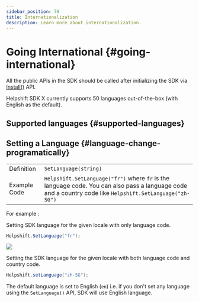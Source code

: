 ```yaml
---
sidebar_position: 70
title: Internationalization
description: Learn more about internationalization.
---
```





# Going International {#going-international}

<Admonition type="info" title="Note">

All the public APIs in the SDK should be called after initializing the SDK via [Install()](/sdkx-xamarin/getting-started#initialize) API.

</Admonition>

Helpshift SDK X currently supports 50 languages out-of-the-box (with English as the default).

## Supported languages {#supported-languages}

<SupportedLanguages />

## Setting a Language {#language-change-programatically}

<SetLanguageDescription />

|              |                                                                                                                                                           |
| ------------ | --------------------------------------------------------------------------------------------------------------------------------------------------------- |
| Definition   | `SetLanguage(string)`                                                                                                                                     |
| Example Code | `Helpshift.SetLanguage("fr")` where `fr` is the language code. You can also pass a language code and a country code like `Helpshift.SetLanguage("zh-SG")` |

For example :

Setting SDK language for the given locale with only language code.

```csharp
Helpshift.SetLanguage("fr");
```

![](/static/books/sdkx_android/i18n.png)

Setting the SDK language for the given locale with both language code and country code.

```csharp
Helpshift.setLanguage("zh-SG");
```

<Admonition type="info" title="Note">

The default language is set to English (`en`) i.e. if you don't set any language using the `SetLanguage()` API, SDK will use English language.

</Admonition>
